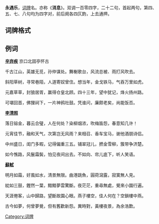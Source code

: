 '''永遇乐'''，[[词牌|词牌]]名。亦称《'''消息'''》。双调一百零四字，二十二句，首起两句，第四、五、七、八句均为四字对，前后阕各四仄韵，上去通押。

== 词牌格式 ==
{{平仄|
仄仄平平，仄平平仄，平仄平仄。仄仄平平，平平仄仄，仄仄平平仄。

平平平仄，平平平仄，仄仄仄平平仄。仄平平，平平仄仄，仄平仄仄平仄。

平平仄仄，平平平仄，仄仄平平仄仄。仄仄平平，平平仄仄，仄仄平平仄。

平平仄仄，平平仄仄，仄仄平平仄仄。平平仄、平平仄仄，仄平仄仄。}}

== 例词 ==
'''[[辛弃疾|辛弃疾]]''' 京口北固亭怀古

千古江山，英雄无觅，孙仲谋处。舞榭歌台，风流总被、雨打风吹去。

斜阳草树，寻常巷陌，人道寄奴曾住。想当年，金戈铁马，气吞万里如虎。

元嘉草草，封狼居胥，赢得仓皇北顾。四十三年，望中犹记，烽火扬州路。

可堪回首，佛狸祠下，一片神鸦社鼓。凭谁问，廉颇老矣，尚能饭否。

'''[[李清照|李清照]]'''

落日镕金，暮云合璧，人在何处？染柳烟浓，吹梅笛怨，春意知几许！

元宵佳节，融和天气，次第岂无风雨？来相召、香车宝马，谢他酒朋诗侣。

中州盛日，闺门多暇，记得偏重三五。铺翠冠儿，撚金雪柳，簇带争济楚。

如今憔路，风鬟霜鬓，怕见夜间出去。不如向、帘儿底下，听人笑语。

'''[[蘇軾|蘇軾]]'''

明月如霜，好風如水，清景無限。曲港跳魚，圓荷瀉露，寂寞無人見。

紞如三鼓，鏗然一葉，黯黯夢雲驚斷。夜茫茫，重尋無處，覺來小園行遍。

天涯倦客，山中歸路，望斷故園心眼。燕子樓空，佳人何在？空鎖樓中燕。

古今如夢，何曾夢覺，但有舊歡新怨。異時對，黃樓夜景，為余浩歎。

{{Wikisource|永遇樂}}

{{詞牌}}
[[Category:词牌|Category:词牌]]
